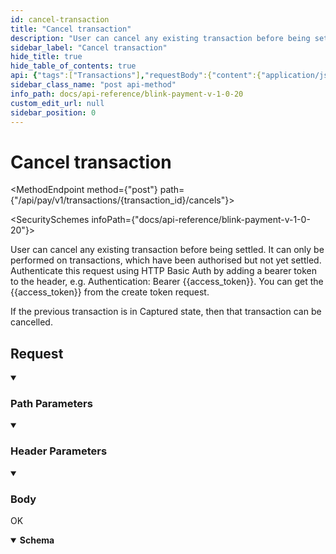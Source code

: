 ```yaml
---
id: cancel-transaction
title: "Cancel transaction"
description: "User can cancel any existing transaction before being settled. It can only be performed on transactions, which have been authorised but not yet settled. Authenticate this request using HTTP Basic Auth by adding a bearer token to the header, e.g. Authentication: Bearer {{access_token}}. You can get the {{access_token}} from the create token request."
sidebar_label: "Cancel transaction"
hide_title: true
hide_table_of_contents: true
api: {"tags":["Transactions"],"requestBody":{"content":{"application/json":{"schema":{"type":"object","properties":{"reference":{"type":"string","description":"Cancellation note (if any).","x-stoplight":{"id":"jm7sg3pot9167"}}}},"examples":{"Example 1":{"value":{"reference":"cancel note"}}}}}},"parameters":[{"name":"Authorization","in":"header","schema":{"type":"string"},"example":"Bearer {{access_token}}","description":"Bearer eyJ0eXAiOiJKV1QiLCJhbG..."},{"name":"transaction_id","in":"path","description":"The transaction ID","schema":{"type":"string"},"required":true},{"schema":{"type":"string"},"in":"header","name":"Content-Type","description":"application/json"}],"responses":{"200":{"description":"OK","headers":{},"content":{"application/json":{"schema":{"type":"object","properties":{"success":{"type":"boolean"},"message":{"type":"string"},"amount":{"type":"string"},"reference":{"type":"string"},"transaction_id":{"type":"string"}}},"examples":{"Example 1":{"value":{"success":true,"message":"Cancelled successfully","amount":"1.01","reference":"cancel note","transaction_id":"BL-2349AGB"}}}}}}},"operationId":"cancel-transaction","description":"User can cancel any existing transaction before being settled. It can only be performed on transactions, which have been authorised but not yet settled. Authenticate this request using HTTP Basic Auth by adding a bearer token to the header, e.g. Authentication: Bearer {{access_token}}. You can get the {{access_token}} from the create token request. \n\nIf the previous transaction is in Captured state, then that transaction can be cancelled.","method":"post","path":"/api/pay/v1/transactions/{transaction_id}/cancels","servers":[{"url":"https://secure.blinkpayment.co.uk"},{"url":"https://gateway2.blinkpayment.co.uk"}],"jsonRequestBodyExample":{"reference":"string"},"info":{"title":"Blink Payment v1.0.20","description":"Blink Payment API Docs","version":"1.0.0","contact":{"name":"Blink Payment","email":"developers@blinkpayment.co.uk","url":"blinkpayment.co.uk"},"license":{"name":"MIT License","url":"https://opensource.org/licenses/MIT"}},"postman":{"name":"Cancel transaction","description":{"content":"User can cancel any existing transaction before being settled. It can only be performed on transactions, which have been authorised but not yet settled. Authenticate this request using HTTP Basic Auth by adding a bearer token to the header, e.g. Authentication: Bearer {{access_token}}. You can get the {{access_token}} from the create token request. \n\nIf the previous transaction is in Captured state, then that transaction can be cancelled.","type":"text/plain"},"url":{"path":["api","pay","v1","transactions",":transaction_id","cancels"],"host":["{{baseUrl}}"],"query":[],"variable":[{"disabled":false,"description":{"content":"(Required) The transaction ID","type":"text/plain"},"type":"any","value":"","key":"transaction_id"}]},"header":[{"key":"Content-Type","value":"application/json"},{"key":"Accept","value":"application/json"}],"method":"POST","body":{"mode":"raw","raw":"\"\"","options":{"raw":{"language":"json"}}}}}
sidebar_class_name: "post api-method"
info_path: docs/api-reference/blink-payment-v-1-0-20
custom_edit_url: null
sidebar_position: 0
---
```



<h1 className={"openapi__heading"}>Cancel transaction</h1>

<MethodEndpoint method={"post"} path={"/api/pay/v1/transactions/{transaction_id}/cancels"}></MethodEndpoint>

<SecuritySchemes infoPath={"docs/api-reference/blink-payment-v-1-0-20"}></SecuritySchemes>



User can cancel any existing transaction before being settled. It can only be performed on transactions, which have been authorised but not yet settled. Authenticate this request using HTTP Basic Auth by adding a bearer token to the header, e.g. Authentication: Bearer {{access_token}}. You can get the {{access_token}} from the create token request. 

If the previous transaction is in Captured state, then that transaction can be cancelled.

## Request

<details style={{"marginBottom":"1rem"}} className={"openapi-markdown__details"} data-collapsed={false} open={true}><summary style={{}}><h3 className={"openapi-markdown__details-summary-header-params"}>Path Parameters</h3></summary><div><ul><ParamsItem className={"paramsItem"} param={{"name":"transaction_id","in":"path","description":"The transaction ID","schema":{"type":"string"},"required":true}}></ParamsItem></ul></div></details><details style={{"marginBottom":"1rem"}} className={"openapi-markdown__details"} data-collapsed={false} open={true}><summary style={{}}><h3 className={"openapi-markdown__details-summary-header-params"}>Header Parameters</h3></summary><div><ul><ParamsItem className={"paramsItem"} param={{"name":"Authorization","in":"header","schema":{"type":"string"},"example":"Bearer {{access_token}}","description":"Bearer eyJ0eXAiOiJKV1QiLCJhbG..."}}></ParamsItem><ParamsItem className={"paramsItem"} param={{"schema":{"type":"string"},"in":"header","name":"Content-Type","description":"application/json"}}></ParamsItem></ul></div></details><MimeTabs className={"openapi-tabs__mime"}><TabItem label={"application/json"} value={"application/json-schema"}><details style={{}} className={"openapi-markdown__details mime"} data-collapsed={false} open={true}><summary style={{}} className={"openapi-markdown__details-summary-mime"}><h3 className={"openapi-markdown__details-summary-header-body"}>Body</h3></summary><div style={{"textAlign":"left","marginLeft":"1rem"}}></div><ul style={{"marginLeft":"1rem"}}><SchemaItem collapsible={false} name={"reference"} required={false} schemaName={"string"} qualifierMessage={undefined} schema={{"type":"string","description":"Cancellation note (if any).","x-stoplight":{"id":"jm7sg3pot9167"}}}></SchemaItem></ul></details></TabItem></MimeTabs><div><div><ApiTabs><TabItem label={"200"} value={"200"}><div>

OK

</div><div><MimeTabs className={"openapi-tabs__mime"} schemaType={"response"}><TabItem label={"application/json"} value={"application/json"}><SchemaTabs className={"openapi-tabs__schema"}><TabItem label={"Schema"} value={"Schema"}><details style={{}} className={"openapi-markdown__details response"} data-collapsed={false} open={true}><summary style={{}} className={"openapi-markdown__details-summary-response"}><strong>Schema</strong></summary><div style={{"textAlign":"left","marginLeft":"1rem"}}></div><ul style={{"marginLeft":"1rem"}}><SchemaItem collapsible={false} name={"success"} required={false} schemaName={"boolean"} qualifierMessage={undefined} schema={{"type":"boolean"}}></SchemaItem><SchemaItem collapsible={false} name={"message"} required={false} schemaName={"string"} qualifierMessage={undefined} schema={{"type":"string"}}></SchemaItem><SchemaItem collapsible={false} name={"amount"} required={false} schemaName={"string"} qualifierMessage={undefined} schema={{"type":"string"}}></SchemaItem><SchemaItem collapsible={false} name={"reference"} required={false} schemaName={"string"} qualifierMessage={undefined} schema={{"type":"string"}}></SchemaItem><SchemaItem collapsible={false} name={"transaction_id"} required={false} schemaName={"string"} qualifierMessage={undefined} schema={{"type":"string"}}></SchemaItem></ul></details></TabItem><TabItem label={"Example (from schema)"} value={"Example (from schema)"}><ResponseSamples responseExample={"{\n  \"success\": true,\n  \"message\": \"string\",\n  \"amount\": \"string\",\n  \"reference\": \"string\",\n  \"transaction_id\": \"string\"\n}"} language={"json"}></ResponseSamples></TabItem><TabItem label={"Example 1"} value={"Example 1"}><ResponseSamples responseExample={"{\n  \"success\": true,\n  \"message\": \"Cancelled successfully\",\n  \"amount\": \"1.01\",\n  \"reference\": \"cancel note\",\n  \"transaction_id\": \"BL-2349AGB\"\n}"} language={"json"}></ResponseSamples></TabItem></SchemaTabs></TabItem></MimeTabs></div></TabItem></ApiTabs></div></div>
      